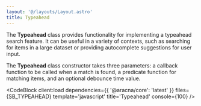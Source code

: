 ```yaml
---
layout: '@/layouts/Layout.astro'
title: Typeahead
---
```



The **Typeahead** class provides functionality for implementing a typeahead search feature. It can be useful in a variety of contexts, such as searching for items in a large dataset or providing autocomplete suggestions for user input.

The **Typeahead** class constructor takes three parameters: a callback function to be called when a match is found, a predicate function for matching items, and an optional debounce time value.

<CodeBlock
  client:load
  dependencies={{ '@aracna/core': 'latest' }}
  files={SB_TYPEAHEAD}
  template='javascript'
  title='Typeahead'
  console={100}
/>
